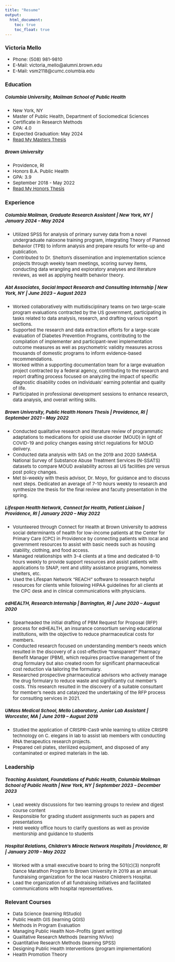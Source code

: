 ```yaml
---
title: "Resume"
output: 
  html_document:
    toc: true
    toc_float: true
---
```

<style>
  body {
    font-size: 15px; /
  }
</style>

### Victoria Mello
- Phone: (508) 981-9810
- E-Mail: victoria_mello@alumni.brown.edu
- E-Mail: vsm2118@cumc.columbia.edu

### Education

##### Columbia University, Mailman School of Public Health
* New York, NY
* Master of Public Health, Department of Sociomedical Sciences
* Certificate in Research Methods
* GPA: 4.0
* Expected Graduation: May 2024
* [Read My Masters Thesis](Mello_Thesis_MPH.pdf)

##### Brown University
* Providence, RI
* Honors B.A. Public Health
* GPA: 3.9
* September 2018 - May 2022
* [Read My Honors Thesis](VMthesis.pdf)

### Experience

##### Columbia Mailman, Graduate Research Assistant  |  New York, NY | January 2024 – May 2024
* Utilized SPSS for analysis of primary survey data from a novel undergraduate naloxone training program, integrating Theory of Planned Behavior (TPB) to inform analysis and prepare results for write-up and publication.
* Contributed to Dr. Shelton's dissemination and implementation science projects through weekly team meetings, scoring survey items, conducting data wrangling and exploratory analyses and literature reviews, as well as applying health behavior theory.

##### Abt Associates, Social Impact Research and Consulting Internship  |  New York, NY | June 2023 – August 2023
* Worked collaboratively with multidisciplinary teams on two large-scale program evaluations contracted by the US government, participating in tasks related to data analysis, research, and drafting various report sections.
* Supported the research and data extraction efforts for a large-scale evaluation of Diabetes Prevention Programs, contributing to the compilation of implementer and participant-level implementation outcome measures as well as psychometric validity measures across thousands of domestic programs to inform evidence-based recommendations.
* Worked within a supporting documentation team for a large evaluation project contracted by a federal agency, contributing to the research and report drafting process focused on analyzing the impact of specific diagnostic disability codes on individuals' earning potential and quality of life. 
* Participated in professional development sessions to enhance research, data analysis, and overall writing skills.

##### Brown University, Public Health Honors Thesis  |  Providence, RI | September 2021 – May 2022
* Conducted qualitative research and literature review of programmatic adaptations to medications for opioid use disorder (MOUD) in light of COVID-19 and policy changes easing strict regulations for MOUD delivery.
* Conducted data analysis with SAS on the 2019 and 2020 SAMHSA National Survey of Substance Abuse Treatment Services (N-SSATS) datasets to compare MOUD availability across all US facilities pre versus post policy changes. 
* Met bi-weekly with thesis advisor, Dr. Moyo, for guidance and to discuss next steps. Dedicated an average of 7-10 hours weekly to research and synthesize the thesis for the final review and faculty presentation in the spring.

##### Lifespan Health Network, Connect for Health, Patient Liaison  |  Providence, RI | January 2020 – May 2022

* Volunteered through Connect for Health at Brown University to address social determinants of health for low-income patients at the Center for Primary Care (CPC) in Providence by connecting patients with local and government resources to assist with basic needs such as housing stability, clothing, and food access.
* Managed relationships with 3-4 clients at a time and dedicated 8-10 hours weekly to provide support resources and assist patients with applications to SNAP, rent and utility assistance programs, homeless shelters, etc. 
* Used the Lifespan Network “REACH” software to research helpful resources for clients while following HIPAA guidelines for all clients at the CPC desk and in clinical communications with physicians. 

##### edHEALTH, Research Internship  |  Barrington, RI | June 2020 – August 2020
* Spearheaded the initial drafting of PBM Request for Proposal (RFP) process for edHEALTH, an insurance consortium serving educational institutions, with the objective to reduce pharmaceutical costs for members. 
* Conducted research focused on understanding member’s needs which resulted in the discovery of a cost-effective “transparent” Pharmacy Benefit Manager (PBM), which requires proactive management of the drug formulary but also created room for significant pharmaceutical cost reduction via tailoring the formulary.
* Researched prospective pharmaceutical advisors who actively manage the drug formulary to reduce waste and significantly cut member’s costs. This research resulted in the discovery of a suitable consultant for member’s needs and catalyzed the undertaking of the RFP process for consulting services in 2021.

##### UMass Medical School, Mello Laboratory, Junior Lab Assistant  |  Worcester, MA | June 2019 – August 2019
* Studied the application of CRISPR-Cas9 while learning to utilize CRISPR technology on C. elegans in lab to assist lab members with conducting RNA therapeutics research projects.
* Prepared cell plates, sterilized equipment, and disposed of any contaminated or expired materials in the lab.


### Leadership

##### Teaching Assistant, Foundations of Public Health, Columbia Mailman School of Public Health |  New York, NY | September 2023 – December 2023
* Lead weekly discussions for two learning groups to review and digest course content
* Responsible for grading student assignments such as papers and presentations 
* Held weekly office hours to clarify questions as well as provide mentorship and guidance to students

##### Hospital Relations, Children’s Miracle Network Hospitals  |  Providence, RI | January 2019 – May 2022
* Worked with a small executive board to bring the 501(c)(3) nonprofit Dance Marathon Program to Brown University in 2019 as an annual fundraising organization for the local Hasbro Children’s Hospital. 
* Lead the organization of all fundraising initiatives and facilitated communications with hospital representatives.


### Relevant Courses 
* Data Science (learning RStudio)
* Public Health GIS (learning QGIS)
* Methods in Program Evaluation 
* Managing Public Health Non-Profits (grant writing)
* Qualitative Research Methods (learning NVivo)
* Quantitative Research Methods (learning SPSS)
* Designing Public Health Interventions (program implementation)
* Health Promotion Theory

